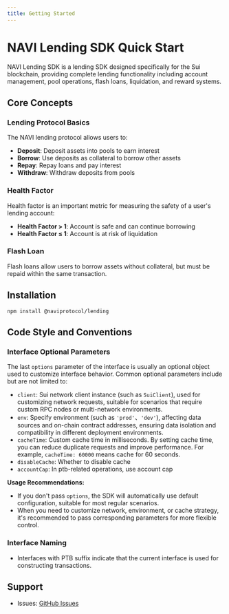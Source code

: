 ```yaml
---
title: Getting Started
---
```


# NAVI Lending SDK Quick Start

NAVI Lending SDK is a lending SDK designed specifically for the Sui blockchain, providing complete lending functionality including account management, pool operations, flash loans, liquidation, and reward systems.

## Core Concepts

### Lending Protocol Basics

The NAVI lending protocol allows users to:

- **Deposit**: Deposit assets into pools to earn interest
- **Borrow**: Use deposits as collateral to borrow other assets
- **Repay**: Repay loans and pay interest
- **Withdraw**: Withdraw deposits from pools

### Health Factor

Health factor is an important metric for measuring the safety of a user's lending account:

- **Health Factor > 1**: Account is safe and can continue borrowing
- **Health Factor ≤ 1**: Account is at risk of liquidation

### Flash Loan

Flash loans allow users to borrow assets without collateral, but must be repaid within the same transaction.

## Installation

```npm
npm install @naviprotocol/lending
```

## Code Style and Conventions

### Interface Optional Parameters

The last `options` parameter of the interface is usually an optional object used to customize interface behavior. Common optional parameters include but are not limited to:

- `client`: Sui network client instance (such as `SuiClient`), used for customizing network requests, suitable for scenarios that require custom RPC nodes or multi-network environments.
- `env`: Specify environment (such as `'prod'`、`'dev'`), affecting data sources and on-chain contract addresses, ensuring data isolation and compatibility in different deployment environments.
- `cacheTime`: Custom cache time in milliseconds. By setting cache time, you can reduce duplicate requests and improve performance. For example, `cacheTime: 60000` means cache for 60 seconds.
- `disableCache`: Whether to disable cache
- `accountCap`: In ptb-related operations, use account cap

**Usage Recommendations:**

- If you don't pass `options`, the SDK will automatically use default configuration, suitable for most regular scenarios.
- When you need to customize network, environment, or cache strategy, it's recommended to pass corresponding parameters for more flexible control.


### Interface Naming

- Interfaces with PTB suffix indicate that the current interface is used for constructing transactions.


## Support

- Issues: [GitHub Issues](https://github.com/naviprotocol/naviprotocol-monorepo/issues)

